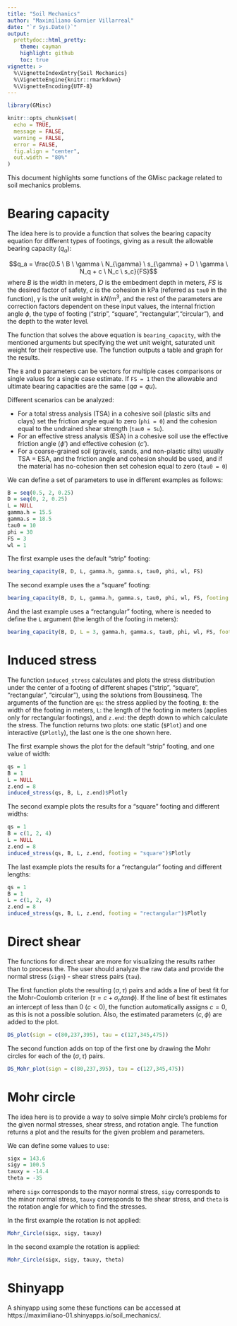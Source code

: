 ```yaml
---
title: "Soil Mechanics"
author: "Maximiliano Garnier Villarreal"
date: "`r Sys.Date()`"
output:
  prettydoc::html_pretty:
    theme: cayman
    highlight: github
    toc: true
vignette: >
  %\VignetteIndexEntry{Soil Mechanics}
  %\VignetteEngine{knitr::rmarkdown}
  %\VignetteEncoding{UTF-8}
---
```


```r
library(GMisc)

knitr::opts_chunk$set(
  echo = TRUE,
  message = FALSE,
  warning = FALSE,
  error = FALSE,
  fig.align = "center",
  out.width = "80%"
)
```

This document highlights some functions of the GMisc package related to soil mechanics problems.

# Bearing capacity

The idea here is to provide a function that solves the bearing capacity equation for different types of footings, giving as a result the allowable bearing capacity ($q_a$):

$$q_a = \frac{0.5 \ B \ \gamma \ N_{\gamma} \ s_{\gamma} + D \ \gamma \ N_q + c \ N_c \ s_c}{FS}$$
where $B$ is the width in meters, $D$ is the embedment depth in meters, $FS$ is the desired factor of safety, $c$ is the cohesion in kPa (referred as `tau0` in the function), $\gamma$ is the unit weight in $kN/m^3$, and the rest of the parameters are correction factors dependent on these input values, the internal friction angle $\phi$, the type of footing ("strip", "square", "rectangular","circular"), and the depth to the water level.

The function that solves the above equation is `bearing_capacity`, with the mentioned arguments but specifying the wet unit weight, saturated unit weight for their respective use. The function outputs a table and graph for the results.

The `B` and `D` parameters can be vectors for multiple cases comparisons or single values for a single case estimate. If `FS = 1` then the allowable and ultimate bearing capacities are the same ($qa = qu$).

Different scenarios can be analyzed:

* For a total stress analysis (TSA) in a cohesive soil (plastic silts and clays) set the friction angle equal to zero (`phi = 0`) and the cohesion equal to the undrained shear strength (`tau0 = Su`).
* For an effective stress analysis (ESA) in a cohesive soil use the effective friction angle ($\phi'$) and effective cohesion ($c'$).
* For a coarse-grained soil (gravels, sands, and non-plastic silts) usually TSA = ESA, and the friction angle and cohesion should be used, and if the material has no-cohesion then set cohesion equal to zero (`tau0 = 0`)

We can define a set of parameters to use in different examples as follows:

```r
B = seq(0.5, 2, 0.25)
D = seq(0, 2, 0.25)
L = NULL
gamma.h = 15.5
gamma.s = 18.5
tau0 = 10
phi = 30
FS = 3
wl = 1
```

The first example uses the default "strip" footing:

```r
bearing_capacity(B, D, L, gamma.h, gamma.s, tau0, phi, wl, FS)
```

The second example uses the a "square" footing:

```r
bearing_capacity(B, D, L, gamma.h, gamma.s, tau0, phi, wl, FS, footing = "square")
```

And the last example uses a "rectangular" footing, where is needed to define the `L` argument (the length of the footing in meters):

```r
bearing_capacity(B, D, L = 3, gamma.h, gamma.s, tau0, phi, wl, FS, footing = "rectangular")
```

# Induced stress

The function `induced_stress` calculates and plots the stress distribution under the center of a footing of different shapes ("strip", "square", "rectangular", "circular"), using the solutions from Boussinesq. The arguments of the function are `qs`: the stress applied by the footing, `B`: the width of the footing in meters, `L`: the length of the footing in meters (applies only for rectangular footings), and `z.end`: the depth down to which calculate the stress. The function returns two plots: one static (`$Plot`) and one interactive (`$Plotly`), the last one is the one shown here.

The first example shows the plot for the default "strip" footing, and one value of width:

```r
qs = 1
B = 1
L = NULL
z.end = 8
induced_stress(qs, B, L, z.end)$Plotly
```

The second example plots the results for a "square" footing and different widths:

```r
qs = 1
B = c(1, 2, 4)
L = NULL
z.end = 8
induced_stress(qs, B, L, z.end, footing = "square")$Plotly
```

The last example plots the results for a "rectangular" footing and different lengths:

```r
qs = 1
B = 1
L = c(1, 2, 4)
z.end = 8
induced_stress(qs, B, L, z.end, footing = "rectangular")$Plotly
```

# Direct shear

The functions for direct shear are more for visualizing the results rather than to process the. The user should analyze the raw data and provide the normal stress (`sign`) - shear stress pairs (`tau`).

The first function plots the resulting $(\sigma,\tau)$ pairs and adds a line of best fit for the Mohr-Coulomb criterion ($\tau=c+\sigma_n tan\phi$). If the line of best fit estimates an intercept of less than 0 ($c<0$), the function automatically assigns $c=0$, as this is not a possible solution. Also, the estimated parameters ($c,\phi$) are added to the plot.

```r
DS_plot(sign = c(80,237,395), tau = c(127,345,475))
```

The second function adds on top of the first one by drawing the Mohr circles for each of the $(\sigma,\tau)$ pairs.

```r
DS_Mohr_plot(sign = c(80,237,395), tau = c(127,345,475))
```

# Mohr circle

The idea here is to provide a way to solve simple Mohr circle's problems for the given normal stresses, shear stress, and rotation angle. The function returns a plot and the results for the given problem and parameters.

We can define some values to use:

```r
sigx = 143.6
sigy = 100.5
tauxy = -14.4
theta = -35
```

where `sigx` corresponds to the mayor normal stress, `sigy` corresponds to the minor normal stress, `tauxy` corresponds to the shear stress, and `theta` is the rotation angle for which to find the stresses.

In the first example the rotation is not applied:

```r
Mohr_Circle(sigx, sigy, tauxy)
```

In the second example the rotation is applied:

```r
Mohr_Circle(sigx, sigy, tauxy, theta)
```

# Shinyapp

A shinyapp using some these functions can be accessed at https://maximiliano-01.shinyapps.io/soil_mechanics/.
